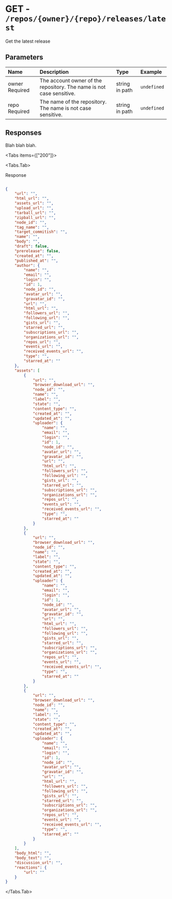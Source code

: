 
# GET - `/repos/{owner}/{repo}/releases/latest`

Get the latest release

## Parameters

| Name | Description | Type | Example |
| :---- | :---- | :---- | :---- |
| owner <span class="bg-blue-100 text-blue-800 text-xs font-medium me-2 px-2.5 py-0.5 rounded dark:bg-blue-900 dark:text-blue-300">Required</span> | The account owner of the repository. The name is not case sensitive. | string in path | `undefined` |
| repo <span class="bg-blue-100 text-blue-800 text-xs font-medium me-2 px-2.5 py-0.5 rounded dark:bg-blue-900 dark:text-blue-300">Required</span> | The name of the repository. The name is not case sensitive. | string in path | `undefined` |

## Responses

Blah blah blah.

<Tabs items={["200"]}>

<Tabs.Tab>

Response

```json

{
    "url": "",
    "html_url": "",
    "assets_url": "",
    "upload_url": "",
    "tarball_url": "",
    "zipball_url": "",
    "node_id": "",
    "tag_name": "",
    "target_commitish": "",
    "name": "",
    "body": "",
    "draft": false,
    "prerelease": false,
    "created_at": "",
    "published_at": "",
    "author": {
        "name": "",
        "email": "",
        "login": "",
        "id": 1,
        "node_id": "",
        "avatar_url": "",
        "gravatar_id": "",
        "url": "",
        "html_url": "",
        "followers_url": "",
        "following_url": "",
        "gists_url": "",
        "starred_url": "",
        "subscriptions_url": "",
        "organizations_url": "",
        "repos_url": "",
        "events_url": "",
        "received_events_url": "",
        "type": "",
        "starred_at": ""
    },
    "assets": [
        {
            "url": "",
            "browser_download_url": "",
            "node_id": "",
            "name": "",
            "label": "",
            "state": "",
            "content_type": "",
            "created_at": "",
            "updated_at": "",
            "uploader": {
                "name": "",
                "email": "",
                "login": "",
                "id": 1,
                "node_id": "",
                "avatar_url": "",
                "gravatar_id": "",
                "url": "",
                "html_url": "",
                "followers_url": "",
                "following_url": "",
                "gists_url": "",
                "starred_url": "",
                "subscriptions_url": "",
                "organizations_url": "",
                "repos_url": "",
                "events_url": "",
                "received_events_url": "",
                "type": "",
                "starred_at": ""
            }
        },
        {
            "url": "",
            "browser_download_url": "",
            "node_id": "",
            "name": "",
            "label": "",
            "state": "",
            "content_type": "",
            "created_at": "",
            "updated_at": "",
            "uploader": {
                "name": "",
                "email": "",
                "login": "",
                "id": 1,
                "node_id": "",
                "avatar_url": "",
                "gravatar_id": "",
                "url": "",
                "html_url": "",
                "followers_url": "",
                "following_url": "",
                "gists_url": "",
                "starred_url": "",
                "subscriptions_url": "",
                "organizations_url": "",
                "repos_url": "",
                "events_url": "",
                "received_events_url": "",
                "type": "",
                "starred_at": ""
            }
        },
        {
            "url": "",
            "browser_download_url": "",
            "node_id": "",
            "name": "",
            "label": "",
            "state": "",
            "content_type": "",
            "created_at": "",
            "updated_at": "",
            "uploader": {
                "name": "",
                "email": "",
                "login": "",
                "id": 1,
                "node_id": "",
                "avatar_url": "",
                "gravatar_id": "",
                "url": "",
                "html_url": "",
                "followers_url": "",
                "following_url": "",
                "gists_url": "",
                "starred_url": "",
                "subscriptions_url": "",
                "organizations_url": "",
                "repos_url": "",
                "events_url": "",
                "received_events_url": "",
                "type": "",
                "starred_at": ""
            }
        }
    ],
    "body_html": "",
    "body_text": "",
    "discussion_url": "",
    "reactions": {
        "url": ""
    }
}

```

</Tabs.Tab>

</Tabs>